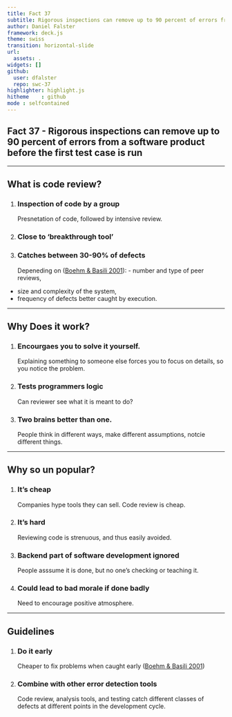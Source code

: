 ```yaml
---
title: Fact 37
subtitle: Rigorous inspections can remove up to 90 percent of errors from a software product before the first test case is run
author: Daniel Falster
framework: deck.js
theme: swiss
transition: horizontal-slide
url:
  assets: .
widgets: []
github:
  user: dfalster
  repo: swc-37
highlighter: highlight.js
hitheme    : github
mode : selfcontained
---
```


## Fact 37 - Rigorous inspections can remove up to 90 percent of errors from a software product before the first test case is run

---

## What is code review?

1. <h3> Inspection of code by a group </h3>
Presnetation of code, followed by intensive review. 

2. <h3> Close to 'breakthrough tool'</h3>

3. <h3> Catches between 30-90% of defects </h3>
Depeneding on ([Boehm & Basili 2001](http://www.cs.umd.edu/projects/SoftEng/ESEG/papers/82.78.pdf)):   - number and type of peer reviews, 
 - size and complexity of the system,
 - frequency of defects better caught by execution.

---

## Why Does it work?

1.  <h3>Encourgaes you to solve it yourself.</h3>
Explaining something to someone else forces you to focus on details, so you notice the problem. 

2.  <h3> Tests programmers logic</h3>
Can reviewer see what it is meant to do?

3.  <h3>Two brains better than one.</h3>
People think in different ways, make different assumptions, notcie different things.

---

## Why so un popular?

1. <h3> It's cheap </h3>
Companies hype tools they can sell. Code review is cheap.

2. <h3> It's hard </h3>
Reviewing code is strenuous, and thus easily avoided.

3. <h3> Backend part of software development ignored </h3>
People asssume it is done, but no one's checking or teaching it.

4. <h3> Could lead to bad morale if done badly </h3>
Need to encourage positive atmosphere.

---

## Guidelines

1. <h3> Do it early </h3>
Cheaper to fix problems when caught early ([Boehm & Basili 2001](http://www.cs.umd.edu/projects/SoftEng/ESEG/papers/82.78.pdf))

2. <h3> Combine with other error detection tools</h3>
Code review, analysis tools, and testing catch different classes of
defects at different points in the development cycle.
